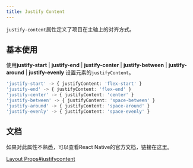 ```yaml
---
title: Justify Content
---
```



`justify-content`属性定义了项目在主轴上的对齐方式。

## 基本使用

使用**justify-start** | **justify-end** | **justify-center** | **justify-between** | **justify-around** | **justify-evenly** 设置元素的`justifyContent`。

```typescript
'justify-start' -> { justifyContent: 'flex-start' }
'justify-end' -> { justifyContent: 'flex-end' }
'justify-center' -> { justifyContent: 'center' }
'justify-between' -> { justifyContent: 'space-between' }
'justify-around' -> { justifyContent: 'space-around' }
'justify-evenly' -> { justifyContent: 'space-evenly' }
```

## 文档

如果对此属性不熟悉，可以查看React Native的官方文档，链接在这里。

[Layout Props#justifycontent](https://reactnative.dev/docs/layout-props#justifycontent)